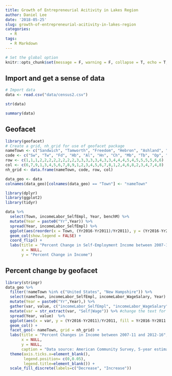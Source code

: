 ---
title: Growth of Entrepreneurial Acitivity in Lakes Region
author: Daniel Lee
date: '2018-05-25'
slug: growth-of-entrepreneurial-acitivity-in-lakes-region
categories:
  - R
tags:
  - R Markdown
---

```{r setup, include=FALSE}
# Set the global option
knitr::opts_chunk$set(message = F, warning = F, collapse = T, echo = T, results = 'markup')
```

## Import and get a sense of data

```{r results="hide"}
# Import data
data <- read.csv("data/census2.csv")

str(data)

summary(data)
```

## Geofacet
```{r}
library(geofacet)
# Create a grid, nh_grid for use of geofacet package
nameTown <- c("Sandwich", "Tamworth", "Freedom", "Hebron", "Ashland", "Holderness", "Center Harbor", "Moultonborough", "Tuftonboro", "Ossipee", "Effingham", "Alexandria", "Bristol", "Bridgewater", "New Hampton", "Meredith", "Laconia", "Gilford", "Wolfeboro", "Danbury", "Hill", "Sanbornton", "Belmont", "Alton", "Andover", "Franklin", "Tilton", "Gilmanton", "Northfield", "Barnstead")
code <- c("Sw", "Tw", "Fd", "Hb", "Al", "Hn", "Ch", "Mb", "Tb", "Op", "Eh", "Ad", "Bt", "Bw", "Nh", "Md", "Ln", "Gf", "Wb", "Db", "Hl", "Sb", "Bm", "At", "Av", "Fk", "Tt", "Gm", "Nf", "Bs")
row <- c(1,1,1,2,2,2,2,2,2,2,2,3,3,3,3,3,4,3,3,4,4,4,5,4,5,5,5,5,6,6)
col <- c(6,7,9,1,3,4,5,6,7,8,9,1,2,3,4,5,6,7,8,1,2,4,6,8,2,3,4,7,4,8)
nh_grid <- data.frame(nameTown, code, row, col)

data_geo <- data
colnames(data_geo)[colnames(data_geo) == "Town"] <- "nameTown"

library(dplyr)
library(ggplot2)
library(tidyr)

data %>%
  select(Town, incomeLabor_SelfEmpl, Year, benchM) %>%
  mutate(Year = paste0("Yr",Year)) %>%
  spread(Year, incomeLabor_SelfEmpl) %>%
  ggplot(aes(reorder(x = Town, (Yr2016-Yr2011)/Yr2011), y = (Yr2016-Yr2011)/Yr2011, fill = benchM)) +
  geom_col(show.legend = FALSE) +
  coord_flip() +
  labs(title = "Percent Change in Self-Employment Income between 2007-11 and 2012-16",
       x = NULL,
       y = "Percent Change in Income")


```

## Percent change by geofacet
```{r}
library(stringr)
data_geo %>%
  filter(!nameTown %in% c("United States", "New Hampshire")) %>%
  select(nameTown, incomeLabor_SelfEmpl, incomeLabor_WageSalary, Year) %>%
  mutate(Year = paste0("Yr",Year),) %>%
  gather(var, value, c("incomeLabor_SelfEmpl", "incomeLabor_WageSalary")) %>%
  mutate(var = str_extract(var, "Self|Wage")) %>% #change the text for shorter axis text in graph
  spread(Year, value)  %>%
  ggplot(aes(x = var, y = (Yr2016-Yr2011)/Yr2011, fill = Yr2016-Yr2011 > 0)) + 
  geom_col() +
  facet_geo(~ nameTown, grid = nh_grid) +
  labs(title = "Percent Changes in Income between 2007-11 and 2012-16",
       x = NULL,
       y = NULL,
       caption = "Data source: American Community Survey, 5-year estimate") +
  theme(axis.ticks.x=element_blank(),
        legend.position= c(0,0.05),
        legend.title=element_blank()) + 
  scale_fill_discrete(labels=c("Decrease", "Increase"))
```